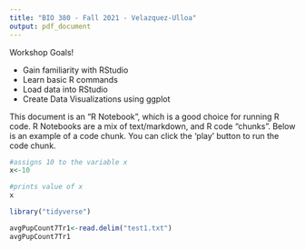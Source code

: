 ```yaml
---
title: "BIO 380 - Fall 2021 - Velazquez-Ulloa"
output: pdf_document
---
```

 
Workshop Goals!

* Gain familiarity with RStudio
* Learn basic R commands
* Load data into RStudio
* Create Data Visualizations using ggplot

This document is an "R Notebook", which is a good choice for running R code.  R Notebooks are a mix of text/markdown, and R code "chunks". Below is an example of a code chunk. You can click the 'play' button to run the code chunk.

```r
#assigns 10 to the variable x
x<-10

#prints value of x
x

```

```r
library("tidyverse")

```


```r


avgPupCount7Tr1<-read.delim("test1.txt")
avgPupCount7Tr1


```






